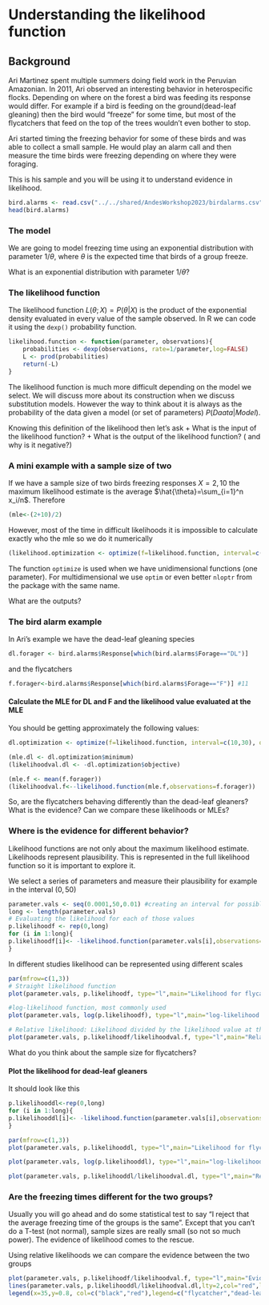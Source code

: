 # Understanding the likelihood function

## Background

Ari Martinez spent multiple summers doing field work in the Peruvian Amazonian. In 2011, Ari observed an interesting behavior in heterospecific flocks. Depending on where on the forest a bird was feeding its response would differ. For example if a bird is feeding on the ground(dead-leaf gleaning) then the bird would "freeze" for some time, but most of the flycatchers that feed on the top of the trees wouldn't even bother to stop.

Ari started timing the freezing behavior for some of these birds and was able to collect a small sample. He would play an alarm call and then measure the time birds were freezing depending on where they were foraging.

This is his sample and you will be using it to understand evidence in likelihood.

```r
bird.alarms <- read.csv("../../shared/AndesWorkshop2023/birdalarms.csv",stringsAsFactors=FALSE)
head(bird.alarms)
```

### The model

We are going to model freezing time using an exponential distribution with parameter $1/\theta$, where $\theta$ is the expected time that birds of a group freeze.

What is an exponential distribution with parameter $1/\theta$?

### The likelihood function

The likelihood function $L(\theta;X)=P(\theta|X)$ is the product of the exponential density evaluated in every value of the sample observed. In R we can code it using the ```dexp()``` probability function.

```r
likelihood.function <- function(parameter, observations){
	probabilities <- dexp(observations, rate=1/parameter,log=FALSE)
	L <- prod(probabilities)
	return(-L)
}
```

The likelihood function is much more difficult depending on the model we select. We will discuss more about its construction when we discuss substitution models. However the way to think about it is always as the probability of the data given a model (or set of parameters) $P(Daata|Model)$.

Knowing this definition of the likelihood then let's ask
+ What is the input of the likelihood function?
+ What is the output of the likelihood function? ( and why is it negative?)


### A mini example with a sample size of two

If we have a sample size of two birds freezing responses $X=2,10$ the maximum likelihood estimate is the average $\hat{\theta}=\sum_{i=1}^n x_i/n$. Therefore

```r
(mle<-(2+10)/2)
```

However, most of the time in difficult likelihoods it is impossible to calculate exactly who the mle so we do it numerically

```r
(likelihood.optimization <- optimize(f=likelihood.function, interval=c(0,10), observations=c(2,10)))
```

The function `optimize` is used when we have unidimensional functions (one parameter). For multidimensional we use `optim` or even better `nloptr` from the package with the same name.

What are the outputs?

### The bird alarm example

In Ari's example we have the dead-leaf gleaning species

```r
dl.forager <- bird.alarms$Response[which(bird.alarms$Forage=="DL")] 
```

and the flycatchers

```r
f.forager<-bird.alarms$Response[which(bird.alarms$Forage=="F")] #11
```

#### Calculate the MLE for DL and F and the likelihood value evaluated at the MLE

You should be getting approximately the following values:

```r
dl.optimization <- optimize(f=likelihood.function, interval=c(10,30), observations=dl.forager)

(mle.dl <- dl.optimization$minimum)
(likelihoodval.dl <- -dl.optimization$objective)

(mle.f <- mean(f.forager))
(likelihoodval.f<--likelihood.function(mle.f,observations=f.forager))
```

So, are the flycatchers behaving differently than the dead-leaf gleaners? What is the evidence? Can we compare these likelihoods or MLEs?

### Where is the evidence for different behavior?

Likelihood functions are not only about the maximum likelihood estimate. Likelihoods represent plausibility. This is represented in the full likelihood function so it is important to explore it.

We select a series of parameters and measure their plausibility for example in the interval $(0,50)$

```r
parameter.vals <- seq(0.0001,50,0.01) #creating an interval for possible values for the likelihood
long <- length(parameter.vals) 
# Evaluating the likelihood for each of those values
p.likelihoodf <- rep(0,long)
for (i in 1:long){
p.likelihoodf[i]<- -likelihood.function(parameter.vals[i],observations=f.forager) # Remember is negative so we need to add a sign
}
```

In different studies likelihood can be represented using different scales

```r
par(mfrow=c(1,3))
# Straight likelihood function
plot(parameter.vals, p.likelihoodf, type="l",main="Likelihood for flycatchers",xlab=expression(theta),ylab="Likelihood", lwd=2,xlim=c(0,5))

#log-likelihood function, most commonly used
plot(parameter.vals, log(p.likelihoodf), type="l",main="log-likelihood for flycatchers",xlab=expression(theta),ylab="Likelihood",lwd=2,xlim=c(0,5))

# Relative likelihood: Likelihood divided by the likelihood value at the MLE
plot(parameter.vals, p.likelihoodf/likelihoodval.f, type="l",main="Relative likelihood for flycatchers",xlab=expression(theta),ylab="Likelihood",lwd=2,xlim=c(0,5))

```

What do you think about the sample size for flycatchers?


#### Plot the likelihood for dead-leaf gleaners
It should look like this

```r
p.likelihooddl<-rep(0,long)
for (i in 1:long){
p.likelihooddl[i]<- -likelihood.function(parameter.vals[i],observations=dl.forager)
}

par(mfrow=c(1,3))
plot(parameter.vals, p.likelihooddl, type="l",main="Likelihood for flycatchers",xlab="Rate Parameter",ylab="Likelihood",lty=2,col="red",lwd=2)

plot(parameter.vals, log(p.likelihooddl), type="l",main="log-likelihood for flycatchers",xlab="Rate Parameter",ylab="Likelihood",lty=2,col="red",lwd=2)

plot(parameter.vals, p.likelihooddl/likelihoodval.dl, type="l",main="Relative likelihood for flycatchers",xlab="Rate Parameter",ylab="Likelihood",lty=2,col="red",lwd=2)
```

### Are the freezing times different for the two groups?

Usually you will go ahead and do some statistical test to say "I reject that the average freezing time of the groups is the same". Except that you can't do a T-test (not normal), sample sizes are really small (so not so much power). The evidence of likelihood comes to the rescue.

Using relative likelihoods we can compare the evidence between the two groups
```r
plot(parameter.vals, p.likelihoodf/likelihoodval.f, type="l",main="Evidence for responses",xlab="Rate Parameter",ylab="Likelihood")
lines(parameter.vals, p.likelihooddl/likelihoodval.dl,lty=2,col="red",lwd=2)
legend(x=35,y=0.8, col=c("black","red"),legend=c("flycatcher","dead-leaf"),lty=1:2)
```


